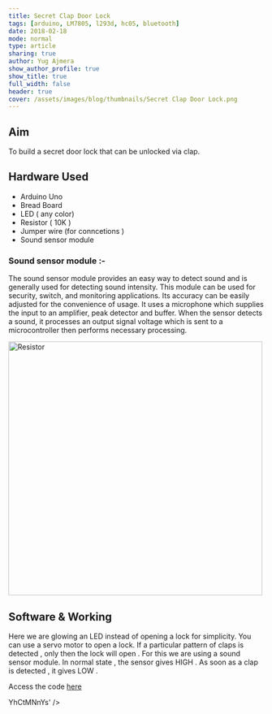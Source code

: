 ```yaml
---
title: Secret Clap Door Lock
tags: [arduino, LM7805, l293d, hc05, bluetooth]
date: 2018-02-18
mode: normal
type: article
sharing: true
author: Yug Ajmera
show_author_profile: true
show_title: true
full_width: false
header: true
cover: /assets/images/blog/thumbnails/Secret Clap Door Lock.png
---
```


## Aim

To build a secret door lock that can be unlocked via clap.

## Hardware Used

- Arduino Uno
- Bread Board
- LED ( any color)
- Resistor ( 10K )
- Jumper wire (for conncetions )
- Sound sensor module

### Sound sensor module :-

The sound sensor module provides an easy way to detect sound and is generally
used for detecting sound intensity. This module can be used for security, switch, and
monitoring applications. Its accuracy can be easily adjusted for the convenience of
usage.
It uses a microphone which supplies the input to an amplifier, peak detector and
buffer. When the sensor detects a sound, it processes an output signal voltage which is
sent to a microcontroller then performs necessary processing.

<Image src="/assets/images/blog/Secret-Clap-door/1.png" alt="Resistor" width='500' height='500'>

## Software & Working

Here we are glowing an LED instead of opening a lock for simplicity. You can use a servo motor to open a lock. If a particular pattern of claps is detected , only then the lock will open . For this we are using a sound sensor module. In normal state , the sensor gives HIGH . As soon as a clap is detected , it gives LOW .

Access the code [here](http://yainnoware.blogspot.in/p/secret-clap-door-lock.html)

<EmbedItem url="https://www.youtube.com/embed/toYhCtMNnYs" />

YhCtMNnYs' />
